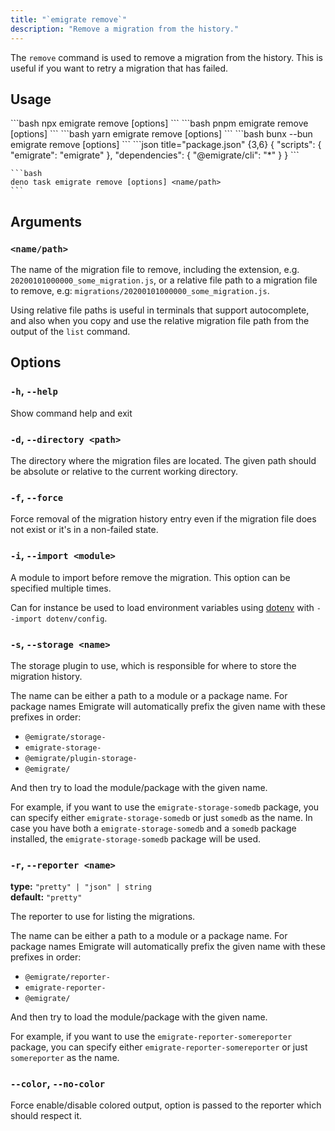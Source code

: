 ```yaml
---
title: "`emigrate remove`"
description: "Remove a migration from the history."
---
```



The `remove` command is used to remove a migration from the history. This is useful if you want to retry a migration that has failed.

## Usage

<Tabs>
  <TabItem label="npm">
    ```bash
    npx emigrate remove [options] <name/path>
    ```
  </TabItem>
  <TabItem label="pnpm">
    ```bash
    pnpm emigrate remove [options] <name/path>
    ```
  </TabItem>
  <TabItem label="yarn">
    ```bash
    yarn emigrate remove [options] <name/path>
    ```
  </TabItem>
  <TabItem label="bun">
    ```bash
    bunx --bun emigrate remove [options] <name/path>
    ```
  </TabItem>
  <TabItem label="deno">
    ```json title="package.json" {3,6}
    {
      "scripts": {
        "emigrate": "emigrate"
      },
      "dependencies": {
        "@emigrate/cli": "*"
      }
    }
    ```

    ```bash
    deno task emigrate remove [options] <name/path>
    ```
  </TabItem>
</Tabs>

## Arguments

### `<name/path>`

The name of the migration file to remove, including the extension, e.g. `20200101000000_some_migration.js`, or a relative file path to a migration file to remove, e.g: `migrations/20200101000000_some_migration.js`.

Using relative file paths is useful in terminals that support autocomplete, and also when you copy and use the relative migration file path from the output of the <Link href="/cli/list/">`list`</Link> command.

## Options

### `-h`, `--help`

Show command help and exit

### `-d`, `--directory <path>`

The directory where the migration files are located. The given path should be absolute or relative to the current working directory.

### `-f`, `--force`

Force removal of the migration history entry even if the migration file does not exist or it's in a non-failed state.

### `-i`, `--import <module>`

A module to import before remove the migration. This option can be specified multiple times.

Can for instance be used to load environment variables using [dotenv](https://github.com/motdotla/dotenv) with `--import dotenv/config`.

### `-s`, `--storage <name>`

The <Link href="/plugins/storage/">storage plugin</Link> to use, which is responsible for where to store the migration history.

The name can be either a path to a module or a package name. For package names Emigrate will automatically prefix the given name with these prefixes in order:

- `@emigrate/storage-`
- `emigrate-storage-`
- `@emigrate/plugin-storage-`
- `@emigrate/`

And then try to load the module/package with the given name.

For example, if you want to use the `emigrate-storage-somedb` package, you can specify either `emigrate-storage-somedb` or just `somedb` as the name.
In case you have both a `emigrate-storage-somedb` and a `somedb` package installed, the `emigrate-storage-somedb` package will be used.

### `-r`, `--reporter <name>`

**type:** `"pretty" | "json" | string`  
**default:** `"pretty"`

The <Link href="/plugins/reporters/">reporter</Link> to use for listing the migrations.

The name can be either a path to a module or a package name. For package names Emigrate will automatically prefix the given name with these prefixes in order:

- `@emigrate/reporter-`
- `emigrate-reporter-`
- `@emigrate/`

And then try to load the module/package with the given name.

For example, if you want to use the `emigrate-reporter-somereporter` package, you can specify either `emigrate-reporter-somereporter` or just `somereporter` as the name.

### `--color`, `--no-color`

Force enable/disable colored output, option is passed to the reporter which should respect it.
